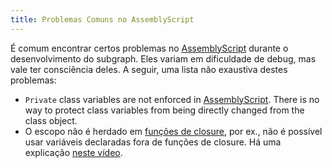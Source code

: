 ```yaml
---
title: Problemas Comuns no AssemblyScript
---
```


É comum encontrar certos problemas no [AssemblyScript](https://github.com/AssemblyScript/assemblyscript) durante o desenvolvimento do subgraph. Eles variam em dificuldade de debug, mas vale ter consciência deles. A seguir, uma lista não exaustiva destes problemas:

- `Private` class variables are not enforced in [AssemblyScript](https://www.assemblyscript.org/status.html#language-features). There is no way to protect class variables from being directly changed from the class object.
- O escopo não é herdado em [funções de closure](https://www.assemblyscript.org/status.html#on-closures), por ex., não é possível usar variáveis declaradas fora de funções de closure. Há uma explicação [neste vídeo](https://www.youtube.com/watch?v=1-8AW-lVfrA&t=3243s).
